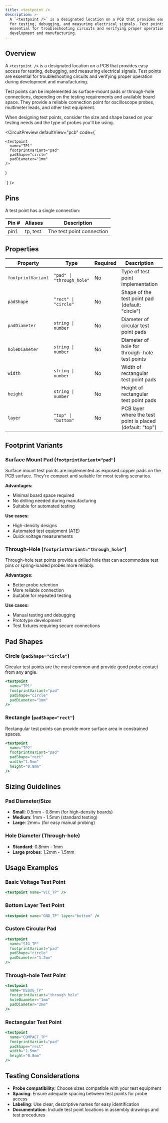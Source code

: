```yaml
---
title: <testpoint />
description: >-
  A `<testpoint />` is a designated location on a PCB that provides easy access
  for testing, debugging, and measuring electrical signals. Test points are
  essential for troubleshooting circuits and verifying proper operation during
  development and manufacturing.
---
```


## Overview

A `<testpoint />` is a designated location on a PCB that provides easy access for testing, debugging, and measuring electrical signals. Test points are essential for troubleshooting circuits and verifying proper operation during development and manufacturing.

Test points can be implemented as surface-mount pads or through-hole connections, depending on the testing requirements and available board space. They provide a reliable connection point for oscilloscope probes, multimeter leads, and other test equipment.

When designing test points, consider the size and shape based on your testing needs and the type of probes you'll be using.


<CircuitPreview
  defaultView="pcb"
  code={`

    <testpoint
      name="TP1"
      footprintVariant="pad"
      padShape="circle"
      padDiameter="1mm"
    />
)

  `}
/>

## Pins

A test point has a single connection:

| Pin # | Aliases | Description |
| ---------- | ------- | ----------- |
| pin1 | tp, test | The test point connection |

## Properties

| Property | Type | Required | Description | Example |
| -------- | ---- | -------- | ----------- | ------- |
| `footprintVariant` | `"pad" \| "through_hole"` | No | Type of test point implementation | `"pad"`, `"through_hole"` |
| `padShape` | `"rect" \| "circle"` | No | Shape of the test point pad (default: "circle") | `"circle"`, `"rect"` |
| `padDiameter` | `string \| number` | No | Diameter of circular test point pads | `"1mm"`, `0.5` |
| `holeDiameter` | `string \| number` | No | Diameter of hole for through-hole test points | `"0.8mm"`, `0.3` |
| `width` | `string \| number` | No | Width of rectangular test point pads | `"2mm"`, `1.5` |
| `height` | `string \| number` | No | Height of rectangular test point pads | `"1mm"`, `0.8` |
| `layer` | `"top" \| "bottom"` | No | PCB layer where the test point is placed (default: "top") | `"bottom"` |

## Footprint Variants

### Surface Mount Pad (`footprintVariant="pad"`)
Surface mount test points are implemented as exposed copper pads on the PCB surface. They're compact and suitable for most testing scenarios.

**Advantages:**
- Minimal board space required
- No drilling needed during manufacturing
- Suitable for automated testing

**Use cases:**
- High-density designs
- Automated test equipment (ATE)
- Quick voltage measurements

### Through-Hole (`footprintVariant="through_hole"`)
Through-hole test points provide a drilled hole that can accommodate test pins or spring-loaded probes more reliably.

**Advantages:**
- Better probe retention
- More reliable connection
- Suitable for repeated testing

**Use cases:**
- Manual testing and debugging
- Prototype development
- Test fixtures requiring secure connections

## Pad Shapes

### Circle (`padShape="circle"`)
Circular test points are the most common and provide good probe contact from any angle.

```jsx
<testpoint
  name="TP1"
  footprintVariant="pad"
  padShape="circle"
  padDiameter="1mm"
/>
```

### Rectangle (`padShape="rect"`)
Rectangular test points can provide more surface area in constrained spaces.

```jsx
<testpoint
  name="TP2"
  footprintVariant="pad"
  padShape="rect"
  width="1.5mm"
  height="0.8mm"
/>
```

## Sizing Guidelines

### Pad Diameter/Size
- **Small**: 0.5mm - 0.8mm (for high-density boards)
- **Medium**: 1mm - 1.5mm (standard testing)
- **Large**: 2mm+ (for easy manual probing)

### Hole Diameter (Through-hole)
- **Standard**: 0.8mm - 1mm
- **Large probes**: 1.2mm - 1.5mm

## Usage Examples

### Basic Voltage Test Point
```jsx
<testpoint name="VCC_TP" />
```

### Bottom Layer Test Point
```jsx
<testpoint name="GND_TP" layer="bottom" />
```

### Custom Circular Pad
```jsx
<testpoint
  name="SIG_TP"
  footprintVariant="pad"
  padShape="circle"
  padDiameter="1.2mm"
/>
```

### Through-hole Test Point
```jsx
<testpoint
  name="DEBUG_TP"
  footprintVariant="through_hole"
  holeDiameter="1mm"
  padDiameter="2mm"
/>
```

### Rectangular Test Point
```jsx
<testpoint
  name="COMPACT_TP"
  footprintVariant="pad"
  padShape="rect"
  width="1.5mm"
  height="0.8mm"
/>
```
## Testing Considerations

- **Probe compatibility**: Choose sizes compatible with your test equipment
- **Spacing**: Ensure adequate spacing between test points for probe access
- **Labeling**: Use clear, descriptive names for easy identification
- **Documentation**: Include test point locations in assembly drawings and test procedures
